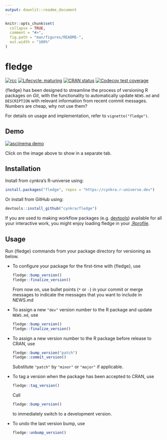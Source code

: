 ```yaml
---
output: downlit::readme_document
---
```


<!-- README.md is generated from README.Rmd. Please edit that file -->

```r
knitr::opts_chunk$set(
  collapse = TRUE,
  comment = "#>",
  fig.path = "man/figures/README-",
  out.width = "100%"
)
```
# fledge

<!-- badges: start -->
[![rcc](https://github.com/cynkra/fledge/workflows/rcc/badge.svg)](https://github.com/cynkra/fledge/actions)
[![Lifecycle: maturing](https://img.shields.io/badge/lifecycle-maturing-blue.svg)](https://www.tidyverse.org/lifecycle/#maturing)
[![CRAN status](https://www.r-pkg.org/badges/version/fledge)](https://cran.r-project.org/package=fledge)
[![Codecov test coverage](https://codecov.io/gh/cynkra/fledge/branch/main/graph/badge.svg)](https://codecov.io/gh/cynkra/fledge?branch=main)
<!-- badges: end -->

{fledge} has been designed to streamline the process of versioning R packages on _Git_, with the functionality to automatically update `NEWS.md` and `DESCRIPTION` with relevant information from recent commit messages.
Numbers are cheap, why not use them?

For details on usage and implementation, refer to `vignette("fledge")`.

## Demo

[![asciinema demo](https://github.com/cynkra/fledge/raw/main/readme/demo.gif)](https://asciinema.org/a/173876)

Click on the image above to show in a separate tab.

## Installation

Install from cynkra's R-universe using:

```r
install.packages("fledge", repos = "https://cynkra.r-universe.dev")
```

Or install from GitHub using:

```r
devtools::install_github("cynkra/fledge")
```

If you are used to making workflow packages (e.g. [devtools](https://usethis.r-lib.org/articles/articles/usethis-setup.html#use-usethis-or-devtools-in-interactive-work)) available for all your interactive work, 
you might enjoy loading fledge in your [.Rprofile](https://rstats.wtf/r-startup.html#rprofile).

## Usage

Run {fledge} commands from your package directory for versioning as below.

* To configure your package for the first-time with {fledge}, use

    ```r
    fledge::bump_version()
    fledge::finalize_version()
    ```

    From now on, use bullet points (`*` or `-`) in your commit or merge messages to indicate the messages that you want to include in NEWS.md

* To assign a new `"dev"` version number to the R package and update `NEWS.md`, use

    ```r
    fledge::bump_version()
    fledge::finalize_version()
    ```

* To assign a new version number to the R package before release to CRAN, use

    ```r
    fledge::bump_version("patch")
    fledge::commit_version()
    ```

    Substitute `"patch"` by `"minor"` or `"major"` if applicable.

* To tag a version when the package has been accepted to CRAN, use

    ```r
    fledge::tag_version()
    ```
    
    Call 
    
    ```r
    fledge::bump_version()
    ```
    
    to immediately switch to a development version.

* To undo the last version bump, use

    ```r
    fledge::unbump_version()
    ```
